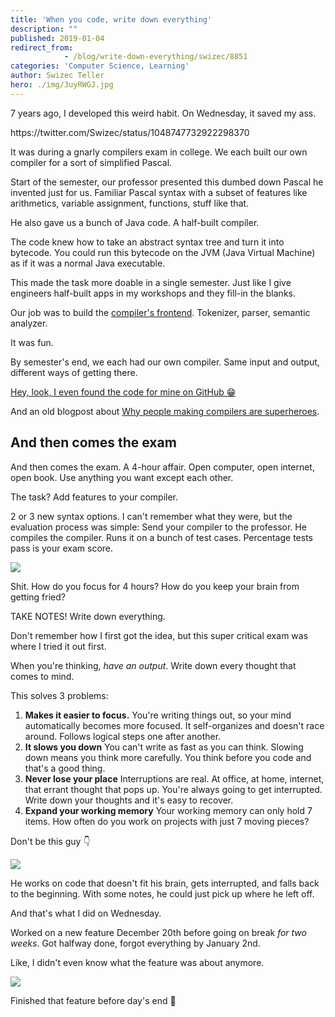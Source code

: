```yaml
---
title: 'When you code, write down everything'
description: ""
published: 2019-01-04
redirect_from: 
            - /blog/write-down-everything/swizec/8851
categories: 'Computer Science, Learning'
author: Swizec Teller
hero: ./img/3uyRWGJ.jpg
---
```

7 years ago, I developed this weird habit. On Wednesday, it saved my ass.



https&#x3A;//twitter.com/Swizec/status/1048747732922298370



It was during a gnarly compilers exam in college. We each built our own compiler for a sort of simplified Pascal.



Start of the semester, our professor presented this dumbed down Pascal he invented just for us. Familiar Pascal syntax with a subset of features like arithmetics, variable assignment, functions, stuff like that.



He also gave us a bunch of Java code. A half-built compiler.



The code knew how to take an abstract syntax tree and turn it into bytecode. You could run this bytecode on the JVM (Java Virtual Machine) as if it was a normal Java executable.



This made the task more doable in a single semester. Just like I give engineers half-built apps in my workshops and they fill-in the blanks.



Our job was to build the [compiler's frontend](https://en.wikipedia.org/wiki/Compiler#Front_end). Tokenizer, parser, semantic analyzer.



It was fun.



By semester's end, we each had our own compiler. Same input and output, different ways of getting there.



[Hey, look, I even found the code for mine on GitHub 😁](https://github.com/Swizec/compilers-homework)



And an old blogpost about [Why people making compilers are superheroes](https://swizec.com/blog/why-people-making-compilers-are-superheroes/swizec/4616).



## And then comes the exam



And then comes the exam. A 4-hour affair. Open computer, open internet, open book. Use anything you want except each other.



The task? Add features to your compiler.



2 or 3 new syntax options. I can't remember what they were, but the evaluation process was simple: Send your compiler to the professor. He compiles the compiler. Runs it on a bunch of test cases. Percentage tests pass is your exam score.



![](./img/media-3oFzm0o2jMKftsaBoc-giphy.gif)



Shit. How do you focus for 4 hours? How do you keep your brain from getting fried?



TAKE NOTES! Write down everything.



Don't remember how I first got the idea, but this super critical exam was where I tried it out first.



When you're thinking, _have an output_. Write down every thought that comes to mind.



This solves 3 problems:



1. **Makes it easier to focus.** You're writing things out, so your mind automatically becomes more focused. It self-organizes and doesn't race around. Follows logical steps one after another.
2. **It slows you down** You can't write as fast as you can think. Slowing down means you think more carefully. You think before you code and that's a good thing.
3. **Never lose your place** Interruptions are real. At office, at home, internet, that errant thought that pops up. You're always going to get interrupted. Write down your thoughts and it's easy to recover.
4. **Expand your working memory** Your working memory can only hold 7 items. How often do you work on projects with just 7 moving pieces?



Don't be this guy 👇



![](./img/3uyRWGJ.jpg)



He works on code that doesn't fit his brain, gets interrupted, and falls back to the beginning. With some notes, he could just pick up where he left off.



And that's what I did on Wednesday.



Worked on a new feature December 20th before going on break _for two weeks_. Got halfway done, forgot everything by January 2nd.



Like, I didn't even know what the feature was about anymore.



![](./img/blog-wp-content-uploads-2019-01-Photo_Jan_04_7_51_16_AM-e1546621167625-1024x768.jpg)



Finished that feature before day's end 🤘